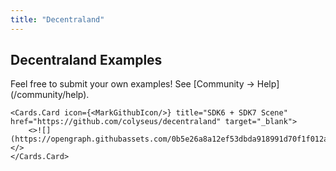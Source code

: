 ```yaml
---
title: "Decentraland"
---
```


## Decentraland Examples

<Callout type="warning">
    Feel free to submit your own examples! See [Community → Help](/community/help).
</Callout>

<Cards>

    <Cards.Card icon={<MarkGithubIcon/>} title="SDK6 + SDK7 Scene" href="https://github.com/colyseus/decentraland" target="_blank">
        <>![](https://opengraph.githubassets.com/0b5e26a8a12ef53dbda918991d70f1f012a67885ea606a4bcd1d79721295bdd6/colyseus/decentraland)</>
    </Cards.Card>

</Cards>